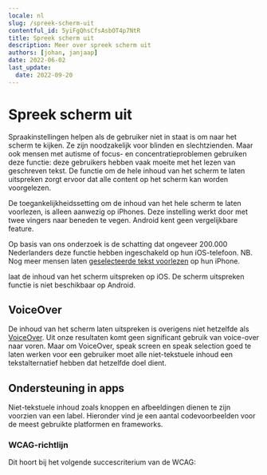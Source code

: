 ```yaml
---
locale: nl
slug: /spreek-scherm-uit
contentful_id: 5yiFgQhsCfsAsbOT4p7NtR
title: Spreek scherm uit
description: Meer over spreek scherm uit
authors: [johan, janjaap]
date: 2022-06-02
last_update:
  date: 2022-09-20
---
```


# Spreek scherm uit

Spraakinstellingen helpen als de gebruiker niet in staat is om naar het scherm te kijken. Ze zijn noodzakelijk voor blinden en slechtzienden. Maar ook mensen met autisme of focus- en concentratieproblemen gebruiken deze functie: deze gebruikers hebben vaak moeite met het lezen van geschreven tekst. De functie om de hele inhoud van het scherm te laten uitspreken zorgt ervoor dat alle content op het scherm kan worden voorgelezen.

De toegankelijkheidssetting om de inhoud van het hele scherm te laten voorlezen, is alleen aanwezig op iPhones. Deze instelling werkt door met twee vingers naar beneden te vegen. Android kent geen vergelijkbare feature.

Op basis van ons onderzoek is de schatting dat ongeveer 200.000 Nederlanders deze functie hebben ingeschakeld op hun iOS-telefoon. NB. Nog meer mensen laten [geselecteerde tekst voorlezen](/nl/stats/spreek-selectie-uit) op hun iPhone.

<TwoColumnBlock>
  <LeftColumn>
    <ColumnRow>
      <PercentageBlock
        metrics={[
          { title: 'iOS - speak screen metric', key: 'ios-accessibility_is_speak_screen_enabled-true', isPercentage: true }
        ]}
        label="Meer over scherm uitspreken"
        url="/nl/stats/spreek-scherm-uit">
        laat de inhoud van het scherm uitspreken op iOS.
      </PercentageBlock>
    </ColumnRow>
  </LeftColumn>
  <RightColumn>
    <ColumnRow>
      <TextBlock showBackgroundColor={true}>
        De scherm uitspreken functie is niet beschikbaar op Android.
        <CustomLink
          url="/nl/stats/spreek-scherm-uit"
          label="Meer over scherm uitspreken"
          external={false}
        />
      </TextBlock>
    </ColumnRow>
  </RightColumn>
</TwoColumnBlock>

<Quote
  quote="Mijn iPhone is mijn derde oog."
  name="Jeroen"
  image="/img/light/Blinde-app-gebruiker-Jeroen.jpg"
  alt="Jeroen - Asset"
  label="Lees het interview met Jeroen"
  url="/nl/artikelen/jeroen"
/>

## VoiceOver

De inhoud van het scherm laten uitspreken is overigens niet hetzelfde als [VoiceOver](/nl/stats/schermlezer). Uit onze resultaten komt geen significant gebruik van voice-over naar voren. Maar om VoiceOver, speak screen en speak selection goed te laten werken voor een gebruiker moet alle niet-tekstuele inhoud een tekstalternatief hebben dat hetzelfde doel dient.

## Ondersteuning in apps

Niet-tekstuele inhoud zoals knoppen en afbeeldingen dienen te zijn voorzien van een label. Hieronder vind je een aantal codevoorbeelden voor de meest gebruikte platformen en frameworks.

<CodeSample id="accessibility-label" locale="nl"/>

### WCAG-richtlijn

Dit hoort bij het volgende succescriterium van de WCAG:

<LinkList title="Text alternatives - link list" isHighlighted={false}>
  <LinkListItem
    url="/nl/richtlijnen/wcag/succescriterium-1-1-1"
    title="Succescriterium 1.1.1 - Niet-tekstuele content - Niveau A"
  />
</LinkList>
